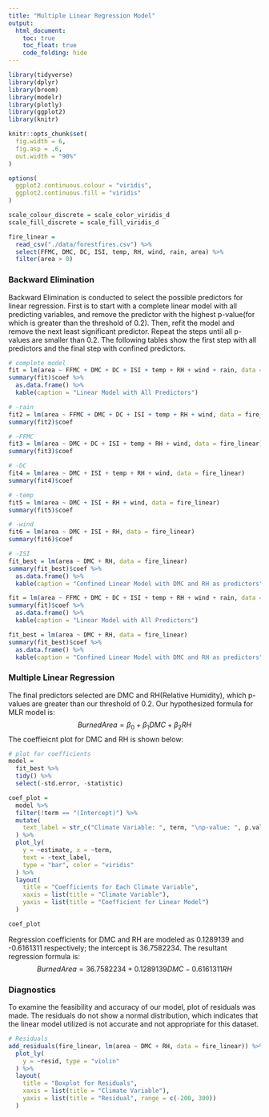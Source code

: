 ```yaml
---
title: "Multiple Linear Regression Model"
output: 
  html_document:
    toc: true
    toc_float: true
    code_folding: hide
---
```


```r
library(tidyverse)
library(dplyr)
library(broom)
library(modelr)
library(plotly)
library(ggplot2)
library(knitr)

knitr::opts_chunk$set(
  fig.width = 6,
  fig.asp = .6,
  out.width = "90%"
)

options(
  ggplot2.continuous.colour = "viridis",
  ggplot2.continuous.fill = "viridis"
)

scale_colour_discrete = scale_color_viridis_d
scale_fill_discrete = scale_fill_viridis_d
```


```r
fire_linear = 
  read_csv("./data/forestfires.csv") %>% 
  select(FFMC, DMC, DC, ISI, temp, RH, wind, rain, area) %>% 
  filter(area > 0)
```

### Backward Elimination

Backward Elimination is conducted to select the possible predictors for linear regression. First is to start with a complete linear model with all predicting variables, and remove the predictor with the highest p-value(for which is greater than the threshold of 0.2). Then, refit the model and remove the next least significant predictor. Repeat the steps until all p-values are smaller than 0.2. The following tables show the first step with all predictors and the final step with confined predictors.

```r
# complete model
fit = lm(area ~ FFMC + DMC + DC + ISI + temp + RH + wind + rain, data = fire_linear)
summary(fit)$coef %>% 
  as.data.frame() %>% 
  kable(caption = "Linear Model with All Predictors")

# -rain
fit2 = lm(area ~ FFMC + DMC + DC + ISI + temp + RH + wind, data = fire_linear)
summary(fit2)$coef

# -FFMC
fit3 = lm(area ~ DMC + DC + ISI + temp + RH + wind, data = fire_linear)
summary(fit3)$coef

# -DC
fit4 = lm(area ~ DMC + ISI + temp + RH + wind, data = fire_linear)
summary(fit4)$coef

# -temp
fit5 = lm(area ~ DMC + ISI + RH + wind, data = fire_linear)
summary(fit5)$coef

# -wind
fit6 = lm(area ~ DMC + ISI + RH, data = fire_linear)
summary(fit6)$coef

# -ISI
fit_best = lm(area ~ DMC + RH, data = fire_linear)
summary(fit_best)$coef %>% 
  as.data.frame() %>% 
  kable(caption = "Confined Linear Model with DMC and RH as predictors")


```

```r
fit = lm(area ~ FFMC + DMC + DC + ISI + temp + RH + wind + rain, data = fire_linear)
summary(fit)$coef %>% 
  as.data.frame() %>% 
  kable(caption = "Linear Model with All Predictors")

fit_best = lm(area ~ DMC + RH, data = fire_linear)
summary(fit_best)$coef %>% 
  as.data.frame() %>% 
  kable(caption = "Confined Linear Model with DMC and RH as predictors")

```


### Multiple Linear Regression

The final predictors selected are DMC and RH(Relative Humidity), which p-values are greater than our threshold of 0.2. Our hypothesized formula for MLR model is:
$$Burned Area = \beta_0 +\beta_1DMC + \beta_2RH$$
The coeffieicnt plot for DMC and RH is shown below:

```r
# plot for coefficients
model = 
  fit_best %>% 
  tidy() %>% 
  select(-std.error, -statistic)

coef_plot = 
  model %>% 
  filter(!term == "(Intercept)") %>% 
  mutate(
    text_label = str_c("Climate Variable: ", term, "\np-value: ", p.value)
  ) %>% 
  plot_ly(
    y = ~estimate, x = ~term, 
    text = ~text_label,
    type = "bar", color = "viridis"
  ) %>% 
  layout(
    title = "Coefficients for Each Climate Variable",
    xaxis = list(title = "Climate Variable"),
    yaxis = list(title = "Coefficient for Linear Model")
  )

coef_plot
```

Regression coefficients for DMC and RH are modeled as 0.1289139 and -0.6161311 respectively; the intercept is 36.7582234. The resultant regression formula is:
$$Burned Area = 36.7582234 +0.1289139DMC -0.6161311RH$$


### Diagnostics

To examine the feasibility and accuracy of our model, plot of residuals was made. The residuals do not show a normal distribution, which indicates that the linear model utilized is not accurate and not appropriate for this dataset.

```r

# Residuals
add_residuals(fire_linear, lm(area ~ DMC + RH, data = fire_linear)) %>%
  plot_ly(
    y = ~resid, type = "violin"
  ) %>% 
  layout(
    title = "Boxplot for Residuals",
    xaxis = list(title = "Climate Variable"),
    yaxis = list(title = "Residual", range = c(-200, 300))
  )

```








